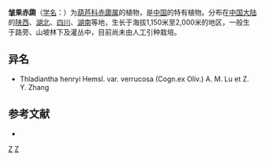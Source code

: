 {{Speciesbox 
| taxon = Thladiantha henryi
| authority = Hemsl.
| subdivision_ranks =[[变种|变种]]
| subdivision =
* 皱果赤瓟 ''T. h.'' var. ''henryi''
* [[喙赤瓟|喙赤瓟]] ''T. h.'' var. ''verrucosa''
}}

'''皱果赤瓟'''（[[学名|学名]]：{{lang|la|''Thladiantha henryi''}}）为[[葫芦科|葫芦科]][[赤瓟属|赤瓟属]]的植物，是[[中国|中国]]的特有植物。分布在[[中国大陆|中国大陆]]的[[陕西|陕西]]、[[湖北|湖北]]、[[四川|四川]]、[[湖南|湖南]]等地，生长于海拔1,150米至2,000米的地区，一般生于路旁、山坡林下及灌丛中，目前尚未由人工引种栽培。

== 异名 ==
* Thladiantha henryi Hemsl. var. verrucosa (Cogn.ex Oliv.) A. M. Lu et Z. Y. Zhang

== 参考文献 ==
<div class="references-small">
* {{cite web| url =http://www.bioinfo.cn/db05/KmzwSpecies.php?action=view&id=7262| title =皱果赤瓟（原变种）| work =《中国高等植物数据库全库》| publisher =中国科学院微生物研究所| author =昆明植物研究所| accessdate =2009-02-24| deadurl =yes| archiveurl =https://web.archive.org/web/20160305071607/http://www.bioinfo.cn/db05/KmzwSpecies.php?action=view&id=7262| archivedate =2016年3月5日| df =}}
</div>
{{Taxonbar|from=Q15227256}}

[[Category:赤瓟属|Z]]
[[Category:中國特有植物|Z]]